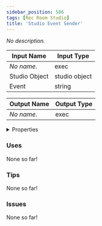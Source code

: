 ```yaml
---
sidebar_position: 586
tags: [Rec Room Studio]
title: 'Studio Event Sender'
---
```


*No description.*




<EsbSvg />

| Input Name | Input Type |
|-----------|-----------|
| *No name.* | exec |
| Studio Object | studio object |
| Event | string |

| Output Name | Output Type |
|-----------|-----------|
| *No name.* | exec |


<details>
  <summary>Properties</summary>
  <div>
    <div>
    <table>
      <thead>
        <tr>
          <th>Is beta required?</th>
          <th>❌</th>
        </tr>
        <tr>
          <th>Is this chip a trolling risk?</th>
          <th>❌</th>
        </tr>
        <tr>
          <th>Is this chip a role assignment risk?</th>
          <th>❌</th>
        </tr>
        <tr>
          <th>Chip UUID</th>
          <th>e4f23e24-182a-4dac-b6ab-8baf94081762</th>
        </tr>
      </thead>
    </table>
    </div>
  </div>
</details>

### Uses

None so far!

### Tips

None so far!

### Issues

None so far!